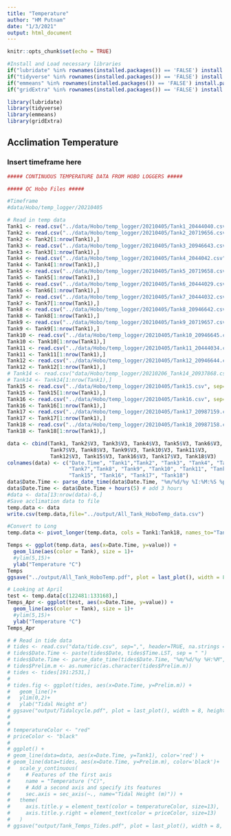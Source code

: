 ```yaml
---
title: "Temperature"
author: "HM Putnam"
date: "1/3/2021"
output: html_document
---
```


```r
knitr::opts_chunk$set(echo = TRUE)

#Install and Load necessary libraries
if("lubridate" %in% rownames(installed.packages()) == 'FALSE') install.packages('lubridate') 
if("tidyverse" %in% rownames(installed.packages()) == 'FALSE') install.packages('tidyverse') 
if("emmeans" %in% rownames(installed.packages()) == 'FALSE') install.packages('emmeans') 
if("gridExtra" %in% rownames(installed.packages()) == 'FALSE') install.packages('gridExtra') 

library(lubridate)
library(tidyverse)
library(emmeans)
library(gridExtra)
```

## Acclimation Temperature
### Insert timeframe here

```r
##### CONTINUOUS TEMPERATURE DATA FROM HOBO LOGGERS #####

##### QC Hobo Files #####

#Timeframe
#data/Hobo/temp_logger/20210405

# Read in temp data 
Tank1 <- read.csv("../data/Hobo/temp_logger/20210405/Tank1_20444040.csv", sep=",", skip=c(2), header=FALSE, na.strings = "NA")[ ,2:3]
Tank2 <- read.csv("../data/Hobo/temp_logger/20210405/Tank2_20719656.csv", sep=",", skip=c(2), header=FALSE, na.strings = "NA")[ ,2:3]
Tank2 <- Tank2[1:nrow(Tank1),]
Tank3 <- read.csv("../data/Hobo/temp_logger/20210405/Tank3_20946643.csv", sep=",", skip=c(2), header=FALSE, na.strings = "NA")[ ,2:3]
Tank3 <- Tank3[1:nrow(Tank1),]
Tank4 <- read.csv("../data/Hobo/temp_logger/20210405/Tank4_2044042.csv", sep=",", skip=c(2), header=FALSE, na.strings = "NA")[ ,2:3]
Tank4 <- Tank4[1:nrow(Tank1),]
Tank5 <- read.csv("../data/Hobo/temp_logger/20210405/Tank5_20719658.csv", sep=",", skip=c(2), header=FALSE, na.strings = "NA")[ ,2:3]
Tank5 <- Tank5[1:nrow(Tank1),]
Tank6 <- read.csv("../data/Hobo/temp_logger/20210405/Tank6_20444029.csv", sep=",", skip=c(2), header=FALSE, na.strings = "NA")[ ,2:3]
Tank6 <- Tank6[1:nrow(Tank1),]
Tank7 <- read.csv("../data/Hobo/temp_logger/20210405/Tank7_20444032.csv", sep=",", skip=c(2), header=FALSE, na.strings = "NA")[ ,2:3]
Tank7 <- Tank7[1:nrow(Tank1),]
Tank8 <- read.csv("../data/Hobo/temp_logger/20210405/Tank8_20946642.csv", sep=",", skip=c(2), header=FALSE, na.strings = "NA")[ ,2:3]
Tank8 <- Tank8[1:nrow(Tank1),]
Tank9 <- read.csv("../data/Hobo/temp_logger/20210405/Tank9_20719657.csv", sep=",", skip=c(2), header=FALSE, na.strings = "NA")[ ,2:3]
Tank9 <- Tank9[1:nrow(Tank1),]
Tank10 <- read.csv("../data/Hobo/temp_logger/20210405/Tank10_20946645.csv", sep=",", skip=c(2), header=FALSE, na.strings = "NA")[ ,2:3]
Tank10 <- Tank10[1:nrow(Tank1),]
Tank11 <- read.csv("../data/Hobo/temp_logger/20210405/Tank11_20444034.csv", sep=",", skip=c(2), header=FALSE, na.strings = "NA")[ ,2:3]
Tank11 <- Tank11[1:nrow(Tank1),]
Tank12 <- read.csv("../data/Hobo/temp_logger/20210405/Tank12_20946644.csv", sep=",", skip=c(2), header=FALSE, na.strings = "NA")[ ,2:3]
Tank12 <- Tank12[1:nrow(Tank1),]
# Tank14 <- read.csv("data/Hobo/temp_logger/20210206_Tank14_20937868.csv", sep=",", skip=c(3), header=FALSE, na.strings = "NA")[ ,1:2]
# Tank14 <- Tank14[1:nrow(Tank1),]
Tank15 <- read.csv("../data/Hobo/temp_logger/20210405/Tank15.csv", sep=",", skip=c(2), header=FALSE, na.strings = "NA")[ ,2:3]
Tank15 <- Tank15[1:nrow(Tank1),]
Tank16 <- read.csv("../data/Hobo/temp_logger/20210405/Tank16.csv", sep=",", skip=c(2), header=FALSE, na.strings = "NA")[ ,2:3]
Tank16 <- Tank16[1:nrow(Tank1),]
Tank17 <- read.csv("../data/Hobo/temp_logger/20210405/Tank17_20987159.csv", sep=",", skip=c(2), header=FALSE, na.strings = "NA")[ ,2:3]
Tank17 <- Tank17[1:nrow(Tank1),]
Tank18 <- read.csv("../data/Hobo/temp_logger/20210405/Tank18_20987158.csv", sep=",", skip=c(2), header=FALSE, na.strings = "NA")[ ,2:3]
Tank18 <- Tank18[1:nrow(Tank1),]

data <- cbind(Tank1, Tank2$V3, Tank3$V3, Tank4$V3, Tank5$V3, Tank6$V3,
              Tank7$V3, Tank8$V3, Tank9$V3, Tank10$V3, Tank11$V3,
              Tank12$V3, Tank15$V3, Tank16$V3, Tank17$V3, Tank18$V3)
colnames(data) <- c("Date.Time", "Tank1","Tank2", "Tank3", "Tank4", "Tank5", "Tank6",
                    "Tank7","Tank8", "Tank9", "Tank10", "Tank11", "Tank12",
                    "Tank15", "Tank16", "Tank17", "Tank18")
data$Date.Time <- parse_date_time(data$Date.Time, "%m/%d/%y %I:%M:%S %p", tz = "EST")
data$Date.Time <- data$Date.Time + hours(5) # add 3 hours
#data <- data[13:nrow(data)-6,]
#Save acclimation data to file
temp.data <- data
write.csv(temp.data,file="../output/All_Tank_HoboTemp_data.csv")

#Convert to Long
temp.data <- pivot_longer(temp.data, cols = Tank1:Tank18, names_to="Tank" )

Temps <- ggplot(temp.data, aes(x=Date.Time, y=value)) +
  geom_line(aes(color = Tank), size = 1)+
  #ylim(5,15)+
  ylab("Temperature °C")
Temps
ggsave("../output/All_Tank_HoboTemp.pdf", plot = last_plot(), width = 8, height = 4)

```

```r
# Looking at April
test <- temp.data[c(122481:133168),]
Temps_Apr <- ggplot(test, aes(x=Date.Time, y=value)) +
  geom_line(aes(color = Tank), size = 1)+
  #ylim(5,15)+
  ylab("Temperature °C")
Temps_Apr
```


```r
# # Read in tide data 
# tides <- read.csv("data/tide.csv", sep=",", header=TRUE, na.strings = "NA")
# tides$Date.Time <- paste(tides$Date, tides$Time.LST, sep = " ")
# tides$Date.Time <- parse_date_time(tides$Date.Time, "%m/%d/%y %H:%M", tz = "EST")
# tides$Prelim.m <- as.numeric(as.character(tides$Prelim.m))
# tides <- tides[191:2531,]
# 
# tides.fig <- ggplot(tides, aes(x=Date.Time, y=Prelim.m)) +
#   geom_line()+
#   ylim(0,2)+
#   ylab("Tidal Height m")
# ggsave("output/Tidalcycle.pdf", plot = last_plot(), width = 8, height = 4)
# 
# 
# temperatureColor <- "red"
# priceColor <- "black"
# 
# ggplot() +
# geom_line(data=data, aes(x=Date.Time, y=Tank1), color='red') + 
# geom_line(data=tides, aes(x=Date.Time, y=Prelim.m), color='black')+
#   scale_y_continuous(
#     # Features of the first axis
#     name = "Temperature (°C)",
#     # Add a second axis and specify its features
#     sec.axis = sec_axis(~., name="Tidal Height (m)")) + 
#   theme(
#     axis.title.y = element_text(color = temperatureColor, size=13),
#     axis.title.y.right = element_text(color = priceColor, size=13)
#   )
# ggsave("output/Tank_Temps_Tides.pdf", plot = last_plot(), width = 8, height = 4)

```
